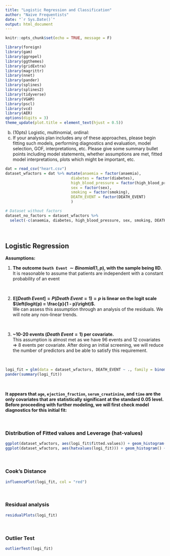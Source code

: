 ```yaml
---
title: "Logistic Regression and Classification"
author: "Naive Frequentists"
date: "`r Sys.Date()`"
output: html_document
---
```


```r
knitr::opts_chunk$set(echo = TRUE, message = F)
```


```r
library(foreign)
library(gam)
library(ggrepel)
library(ggthemes)
library(gridExtra)
library(magrittr)
library(nnet)
library(pander)
library(splines)
library(splines2)
library(tidyverse)
library(VGAM)
library(pscl)
library(vcd)
library(AER)
options(digits = 3)
theme_update(plot.title = element_text(hjust = 0.5))
```

b. (10pts) Logistic, multinomial, ordinal:
i. If your analysis plan includes any of these approaches, please begin fitting such
    models, performing diagnostics and evaluation, model selection, GOF, interpretations,
etc. Please give some summary bullet points including model statements, whether assumptions are met, fitted model interpretations, plots which might be important, etc.


```r
dat = read_csv("heart.csv")
dataset_wfactors = dat %>% mutate(anaemia = factor(anaemia),
                             diabetes = factor(diabetes),
                             high_blood_pressure = factor(high_blood_pressure),
                             sex = factor(sex),
                             smoking = factor(smoking),
                             DEATH_EVENT = factor(DEATH_EVENT)
                             )

# Dataset without factors
dataset_no_factors = dataset_wfactors %>% 
  select(-c(anaemia, diabetes, high_blood_pressure, sex, smoking, DEATH_EVENT))
```

&nbsp;

## Logistic Regression

**Assumptions:**\

1. **The outcome `Death Event` $\sim Binomial(1, p)$, with the sample being IID.**\
It is reasonable to assume that patients are independent with a constant probability of an event

&nbsp;

2. **$\mathbb{E}[\textit{Death Event}] = P(Death\;Event = 1) = p$ is linear on the logit scale $\left(logit(p) = \frac{p}{1 - p}\right)$.**\
We can assess this assumption through an analysis of the residuals. We will note any non-linear trends.

&nbsp;

3. **~10-20 events ($Death\;Event = 1$) per covariate.**\
This assumption is almost met as we have 96 events and 12 covariates => 8 events per covariate. After doing an initial screening, we will reduce the number of predictors and be able to satisfy this requirement.

&nbsp;

```r
logi_fit = glm(data = dataset_wfactors, DEATH_EVENT ~ ., family = binomial())
pander(summary(logi_fit))
```

&nbsp;

**It appears that `age`, `ejection_fraction`, `serum_creatinine`, and `time` are the only covariates that are statistically significant at the standard 0.05 level. Before proceeding with further modeling, we will first check model diagnostics for this initial fit:**

&nbsp;

### Distribution of Fitted values and Leverage (hat-values)
```r
ggplot(dataset_wfactors, aes(logi_fit$fitted.values)) + geom_histogram() + ggtitle("p-hats") + xlab("p-hats")
ggplot(dataset_wfactors, aes(hatvalues(logi_fit))) + geom_histogram() + ggtitle("hat-values") + xlab("hat-values")
```

&nbsp;

### Cook's Distance
```r
influencePlot(logi_fit, col = "red")
```

&nbsp;

### Residual analysis
```r
residualPlots(logi_fit)
```

&nbsp;

### Outlier Test
```r
outlierTest(logi_fit)
```



